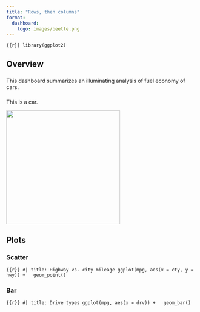 ```yaml
---
title: "Rows, then columns"
format: 
  dashboard:
    logo: images/beetle.png
---
```


```{{r}}
library(ggplot2)
```

## Overview {height="30%"}

###  {width="20%"}

This dashboard summarizes an illuminating analysis of fuel economy of cars.

###  {width="80%"}

This is a car.

![](images/car.png){fig-alt="Illustration of a teal color car." width="300"}

## Plots {height="70%"}

### Scatter {width="75%"}

```{{r}}
#| title: Highway vs. city mileage
ggplot(mpg, aes(x = cty, y = hwy)) +
  geom_point()
```

### Bar {width="25%"}

```{{r}}
#| title: Drive types
ggplot(mpg, aes(x = drv)) +
  geom_bar()
```
